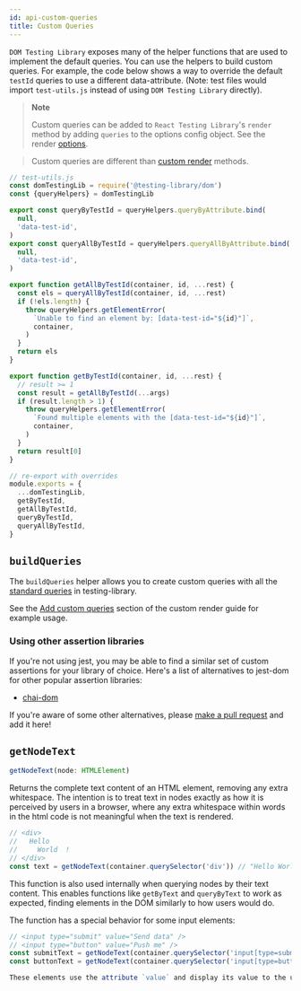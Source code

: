 ```yaml
---
id: api-custom-queries
title: Custom Queries
---
```



`DOM Testing Library` exposes many of the helper functions that are used to
implement the default queries. You can use the helpers to build custom queries.
For example, the code below shows a way to override the default `testId` queries
to use a different data-attribute. (Note: test files would import
`test-utils.js` instead of using `DOM Testing Library` directly).

> **Note**
>
> Custom queries can be added to `React Testing Library`'s `render` method by
> adding `queries` to the options config object. See the render
> [options](react-testing-library/api.mdx#render-options).

> Custom queries are different than
> [custom render](react-testing-library/setup.mdx#custom-render) methods.

```js
// test-utils.js
const domTestingLib = require('@testing-library/dom')
const {queryHelpers} = domTestingLib

export const queryByTestId = queryHelpers.queryByAttribute.bind(
  null,
  'data-test-id',
)
export const queryAllByTestId = queryHelpers.queryAllByAttribute.bind(
  null,
  'data-test-id',
)

export function getAllByTestId(container, id, ...rest) {
  const els = queryAllByTestId(container, id, ...rest)
  if (!els.length) {
    throw queryHelpers.getElementError(
      `Unable to find an element by: [data-test-id="${id}"]`,
      container,
    )
  }
  return els
}

export function getByTestId(container, id, ...rest) {
  // result >= 1
  const result = getAllByTestId(...args)
  if (result.length > 1) {
    throw queryHelpers.getElementError(
      `Found multiple elements with the [data-test-id="${id}"]`,
      container,
    )
  }
  return result[0]
}

// re-export with overrides
module.exports = {
  ...domTestingLib,
  getByTestId,
  getAllByTestId,
  queryByTestId,
  queryAllByTestId,
}
```

## `buildQueries`

The `buildQueries` helper allows you to create custom queries with all the
[standard queries](queries/about.mdx) in testing-library.

See the [Add custom queries](react-testing-library/setup.mdx#add-custom-queries)
section of the custom render guide for example usage.

### Using other assertion libraries

If you're not using jest, you may be able to find a similar set of custom
assertions for your library of choice. Here's a list of alternatives to jest-dom
for other popular assertion libraries:

- [chai-dom](https://github.com/nathanboktae/chai-dom)

If you're aware of some other alternatives, please
[make a pull request](https://github.com/testing-library/testing-library-docs/pulls)
and add it here!

## `getNodeText`

```typescript
getNodeText(node: HTMLElement)
```

Returns the complete text content of an HTML element, removing any extra
whitespace. The intention is to treat text in nodes exactly as how it is
perceived by users in a browser, where any extra whitespace within words in the
html code is not meaningful when the text is rendered.

```javascript
// <div>
//   Hello
//     World  !
// </div>
const text = getNodeText(container.querySelector('div')) // "Hello World !"
```

This function is also used internally when querying nodes by their text content.
This enables functions like `getByText` and `queryByText` to work as expected,
finding elements in the DOM similarly to how users would do.

The function has a special behavior for some input elements:

```javascript
// <input type="submit" value="Send data" />
// <input type="button" value="Push me" />
const submitText = getNodeText(container.querySelector('input[type=submit]')) // "Send data"
const buttonText = getNodeText(container.querySelector('input[type=button]')) // "Push me"

These elements use the attribute `value` and display its value to the user.
```
